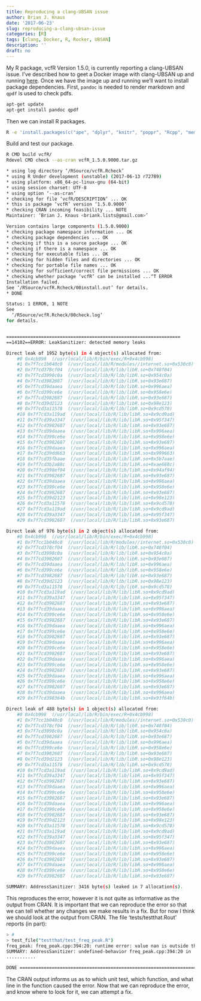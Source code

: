 ```yaml
---
title: Reproducing a clang-UBSAN issue
author: Brian J. Knaus
date: '2017-06-23'
slug: reproducing-a-clang-ubsan-issue
categories: [R]
tags: [clang, Docker, R, Rocker, UBSAN]
description: ''
draft: no
---
```



My R package, vcfR Version 1.5.0, is currently reporting a clang-UBSAN issue.
I've described how to geet a Docker image with clang-UBSAN up and running [here](../running-r-devel-ubsan-clang-in-docker/).
Once we have the image up and running we'll want to install package dependencies.
First, `pandoc` is needed to render markdown and `qpdf` is used to check pdfs.


```bash
apt-get update
apt-get install pandoc qpdf
```


Then we can install R packages.


```bash
R -e 'install.packages(c("ape", "dplyr", "knitr", "poppr", "Rcpp", "memuse", "pinfsc50", "rmarkdown", "testthat", "tidyr", "vegan", "viridisLite"), dependencies = TRUE, lib = "/usr/local/lib/R/site-library")'
```


Build and test our package.


```bash
R CMD build vcfR/
Rdevel CMD check --as-cran vcfR_1.5.0.9000.tar.gz 
```



```bash
* using log directory ‘/RSource/vcfR.Rcheck’
* using R Under development (unstable) (2017-06-13 r72789)
* using platform: x86_64-pc-linux-gnu (64-bit)
* using session charset: UTF-8
* using option ‘--as-cran’
* checking for file ‘vcfR/DESCRIPTION’ ... OK
* this is package ‘vcfR’ version ‘1.5.0.9000’
* checking CRAN incoming feasibility ... NOTE
Maintainer: ‘Brian J. Knaus <briank.lists@gmail.com>’

Version contains large components (1.5.0.9000)
* checking package namespace information ... OK
* checking package dependencies ... OK
* checking if this is a source package ... OK
* checking if there is a namespace ... OK
* checking for executable files ... OK
* checking for hidden files and directories ... OK
* checking for portable file names ... OK
* checking for sufficient/correct file permissions ... OK
* checking whether package ‘vcfR’ can be installed ...^T ERROR
Installation failed.
See ‘/RSource/vcfR.Rcheck/00install.out’ for details.
* DONE

Status: 1 ERROR, 1 NOTE
See
  ‘/RSource/vcfR.Rcheck/00check.log’
for details.


=================================================================
==14102==ERROR: LeakSanitizer: detected memory leaks

Direct leak of 1952 byte(s) in 4 object(s) allocated from:
    #0 0x4cb998  (/usr/local/lib/R/bin/exec/R+0x4cb998)
    #1 0x7f7cc1b040c0  (/usr/local/lib/R/modules//internet.so+0x530c0)
    #2 0x7f7cd378cf04  (/usr/local/lib/R/lib/libR.so+0x748f04)
    #3 0x7f7cd3998c0a  (/usr/local/lib/R/lib/libR.so+0x954c0a)
    #4 0x7f7cd3982687  (/usr/local/lib/R/lib/libR.so+0x93e687)
    #5 0x7f7cd39daaea  (/usr/local/lib/R/lib/libR.so+0x996aea)
    #6 0x7f7cd399ce6e  (/usr/local/lib/R/lib/libR.so+0x958e6e)
    #7 0x7f7cd3982687  (/usr/local/lib/R/lib/libR.so+0x93e687)
    #8 0x7f7cd39d2123  (/usr/local/lib/R/lib/libR.so+0x98e123)
    #9 0x7f7cd3a11578  (/usr/local/lib/R/lib/libR.so+0x9cd578)
    #10 0x7f7cd3a119ad  (/usr/local/lib/R/lib/libR.so+0x9cd9ad)
    #11 0x7f7cd39a3347  (/usr/local/lib/R/lib/libR.so+0x95f347)
    #12 0x7f7cd3982687  (/usr/local/lib/R/lib/libR.so+0x93e687)
    #13 0x7f7cd39daaea  (/usr/local/lib/R/lib/libR.so+0x996aea)
    #14 0x7f7cd399ce6e  (/usr/local/lib/R/lib/libR.so+0x958e6e)
    #15 0x7f7cd3982687  (/usr/local/lib/R/lib/libR.so+0x93e687)
    #16 0x7f7cd39daaea  (/usr/local/lib/R/lib/libR.so+0x996aea)
    #17 0x7f7cd39dd663  (/usr/local/lib/R/lib/libR.so+0x999663)
    #18 0x7f7cd35fbaae  (/usr/local/lib/R/lib/libR.so+0x5b7aae)
    #19 0x7f7cd3b2a88c  (/usr/local/lib/R/lib/libR.so+0xae688c)
    #20 0x7f7cd398ef94  (/usr/local/lib/R/lib/libR.so+0x94af94)
    #21 0x7f7cd3982687  (/usr/local/lib/R/lib/libR.so+0x93e687)
    #22 0x7f7cd39daaea  (/usr/local/lib/R/lib/libR.so+0x996aea)
    #23 0x7f7cd399ce6e  (/usr/local/lib/R/lib/libR.so+0x958e6e)
    #24 0x7f7cd3982687  (/usr/local/lib/R/lib/libR.so+0x93e687)
    #25 0x7f7cd39d2123  (/usr/local/lib/R/lib/libR.so+0x98e123)
    #26 0x7f7cd3a11578  (/usr/local/lib/R/lib/libR.so+0x9cd578)
    #27 0x7f7cd3a119ad  (/usr/local/lib/R/lib/libR.so+0x9cd9ad)
    #28 0x7f7cd39a3347  (/usr/local/lib/R/lib/libR.so+0x95f347)
    #29 0x7f7cd3982687  (/usr/local/lib/R/lib/libR.so+0x93e687)

Direct leak of 976 byte(s) in 2 object(s) allocated from:
    #0 0x4cb998  (/usr/local/lib/R/bin/exec/R+0x4cb998)
    #1 0x7f7cc1b040c0  (/usr/local/lib/R/modules//internet.so+0x530c0)
    #2 0x7f7cd378cf04  (/usr/local/lib/R/lib/libR.so+0x748f04)
    #3 0x7f7cd3998c0a  (/usr/local/lib/R/lib/libR.so+0x954c0a)
    #4 0x7f7cd3982687  (/usr/local/lib/R/lib/libR.so+0x93e687)
    #5 0x7f7cd39daaea  (/usr/local/lib/R/lib/libR.so+0x996aea)
    #6 0x7f7cd399ce6e  (/usr/local/lib/R/lib/libR.so+0x958e6e)
    #7 0x7f7cd3982687  (/usr/local/lib/R/lib/libR.so+0x93e687)
    #8 0x7f7cd39d2123  (/usr/local/lib/R/lib/libR.so+0x98e123)
    #9 0x7f7cd3a11578  (/usr/local/lib/R/lib/libR.so+0x9cd578)
    #10 0x7f7cd3a119ad  (/usr/local/lib/R/lib/libR.so+0x9cd9ad)
    #11 0x7f7cd39a3347  (/usr/local/lib/R/lib/libR.so+0x95f347)
    #12 0x7f7cd3982687  (/usr/local/lib/R/lib/libR.so+0x93e687)
    #13 0x7f7cd39daaea  (/usr/local/lib/R/lib/libR.so+0x996aea)
    #14 0x7f7cd399ce6e  (/usr/local/lib/R/lib/libR.so+0x958e6e)
    #15 0x7f7cd3982687  (/usr/local/lib/R/lib/libR.so+0x93e687)
    #16 0x7f7cd39daaea  (/usr/local/lib/R/lib/libR.so+0x996aea)
    #17 0x7f7cd399ce6e  (/usr/local/lib/R/lib/libR.so+0x958e6e)
    #18 0x7f7cd3982687  (/usr/local/lib/R/lib/libR.so+0x93e687)
    #19 0x7f7cd39daaea  (/usr/local/lib/R/lib/libR.so+0x996aea)
    #20 0x7f7cd399ce6e  (/usr/local/lib/R/lib/libR.so+0x958e6e)
    #21 0x7f7cd3982687  (/usr/local/lib/R/lib/libR.so+0x93e687)
    #22 0x7f7cd39daaea  (/usr/local/lib/R/lib/libR.so+0x996aea)
    #23 0x7f7cd399ce6e  (/usr/local/lib/R/lib/libR.so+0x958e6e)
    #24 0x7f7cd3982687  (/usr/local/lib/R/lib/libR.so+0x93e687)
    #25 0x7f7cd39daaea  (/usr/local/lib/R/lib/libR.so+0x996aea)
    #26 0x7f7cd399ce6e  (/usr/local/lib/R/lib/libR.so+0x958e6e)
    #27 0x7f7cd3982687  (/usr/local/lib/R/lib/libR.so+0x93e687)
    #28 0x7f7cd39daaea  (/usr/local/lib/R/lib/libR.so+0x996aea)
    #29 0x7f7cd398364b  (/usr/local/lib/R/lib/libR.so+0x93f64b)

Direct leak of 488 byte(s) in 1 object(s) allocated from:
    #0 0x4cb998  (/usr/local/lib/R/bin/exec/R+0x4cb998)
    #1 0x7f7cc1b040c0  (/usr/local/lib/R/modules//internet.so+0x530c0)
    #2 0x7f7cd378cf04  (/usr/local/lib/R/lib/libR.so+0x748f04)
    #3 0x7f7cd3998c0a  (/usr/local/lib/R/lib/libR.so+0x954c0a)
    #4 0x7f7cd3982687  (/usr/local/lib/R/lib/libR.so+0x93e687)
    #5 0x7f7cd39daaea  (/usr/local/lib/R/lib/libR.so+0x996aea)
    #6 0x7f7cd399ce6e  (/usr/local/lib/R/lib/libR.so+0x958e6e)
    #7 0x7f7cd3982687  (/usr/local/lib/R/lib/libR.so+0x93e687)
    #8 0x7f7cd39d2123  (/usr/local/lib/R/lib/libR.so+0x98e123)
    #9 0x7f7cd3a11578  (/usr/local/lib/R/lib/libR.so+0x9cd578)
    #10 0x7f7cd3a119ad  (/usr/local/lib/R/lib/libR.so+0x9cd9ad)
    #11 0x7f7cd39a3347  (/usr/local/lib/R/lib/libR.so+0x95f347)
    #12 0x7f7cd3982687  (/usr/local/lib/R/lib/libR.so+0x93e687)
    #13 0x7f7cd39daaea  (/usr/local/lib/R/lib/libR.so+0x996aea)
    #14 0x7f7cd399ce6e  (/usr/local/lib/R/lib/libR.so+0x958e6e)
    #15 0x7f7cd3982687  (/usr/local/lib/R/lib/libR.so+0x93e687)
    #16 0x7f7cd39daaea  (/usr/local/lib/R/lib/libR.so+0x996aea)
    #17 0x7f7cd399ce6e  (/usr/local/lib/R/lib/libR.so+0x958e6e)
    #18 0x7f7cd3982687  (/usr/local/lib/R/lib/libR.so+0x93e687)
    #19 0x7f7cd39d2123  (/usr/local/lib/R/lib/libR.so+0x98e123)
    #20 0x7f7cd3a11578  (/usr/local/lib/R/lib/libR.so+0x9cd578)
    #21 0x7f7cd3a119ad  (/usr/local/lib/R/lib/libR.so+0x9cd9ad)
    #22 0x7f7cd39a3347  (/usr/local/lib/R/lib/libR.so+0x95f347)
    #23 0x7f7cd3982687  (/usr/local/lib/R/lib/libR.so+0x93e687)
    #24 0x7f7cd39daaea  (/usr/local/lib/R/lib/libR.so+0x996aea)
    #25 0x7f7cd399ce6e  (/usr/local/lib/R/lib/libR.so+0x958e6e)
    #26 0x7f7cd3982687  (/usr/local/lib/R/lib/libR.so+0x93e687)
    #27 0x7f7cd39daaea  (/usr/local/lib/R/lib/libR.so+0x996aea)
    #28 0x7f7cd399ce6e  (/usr/local/lib/R/lib/libR.so+0x958e6e)
    #29 0x7f7cd3982687  (/usr/local/lib/R/lib/libR.so+0x93e687)

SUMMARY: AddressSanitizer: 3416 byte(s) leaked in 7 allocation(s).
```


This reproduces the error, however it is not quite as informative as the output from CRAN.
It is important that we can reproduce the error so that we can tell whether any changes we make results in a fix.
But for now I think we should look at the output from CRAN.
The file 'tests/testthat.Rout' reports (in part):


```bash
> #
> test_file("testthat/test_freq_peak.R")
freq_peak: freq_peak.cpp:394:20: runtime error: value nan is outside the range of representable values of type 'int'
SUMMARY: AddressSanitizer: undefined-behavior freq_peak.cpp:394:20 in 
...........

DONE ===========================================================================
```


The CRAN output informs us as to which unit test, which function, and what line in the function caused the error.
Now that we can reproduce the error, and know where to look for it, we can attempt a fix.



```bash

```



